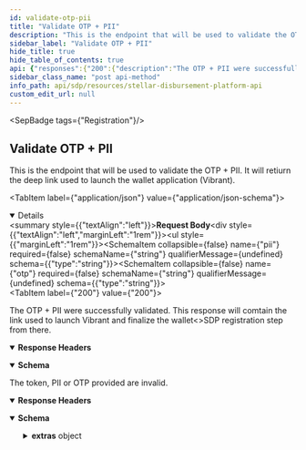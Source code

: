 ```yaml
---
id: validate-otp-pii
title: "Validate OTP + PII"
description: "This is the endpoint that will be used to validate the OTP + PII. It will retiurn the deep link used to launch the wallet application (Vibrant)."
sidebar_label: "Validate OTP + PII"
hide_title: true
hide_table_of_contents: true
api: {"responses":{"200":{"description":"The OTP + PII were successfully validated. This response will comtain the link used to launch Vibrant and finalize the wallet<>SDP registration step from there.","headers":{},"content":{"application/json":{"schema":{"type":"object","properties":{"deep_link":{"type":"string"}},"example":{"deep_link":"vibrantapp://sdp?id=1&token=123&sign=abc"}},"examples":{"response":{"value":{"deep_link":"vibrantapp://sdp?id=1&token=123&sign=abc"}}}}}},"400":{"description":"The token, PII or OTP provided are invalid.","headers":{},"content":{"application/json":{"schema":{"type":"object","properties":{"error":{"type":"string"},"extras":{"type":"object","properties":{"code":{"type":"string"},"details":{"type":"string"}}}},"example":{"error":"Bad request.","extras":{"code":"400_1","details":"The token, PII or OTP provided are incorrect."}}},"examples":{"response":{"value":{"error":"Bad request.","extras":{"code":"400_1","details":"The token, PII or OTP provided are incorrect."}}}}}}}},"operationId":"Validate OTP + PII","description":"This is the endpoint that will be used to validate the OTP + PII. It will retiurn the deep link used to launch the wallet application (Vibrant).","tags":["Registration"],"requestBody":{"content":{"application/json":{"schema":{"type":"object","properties":{"pii":{"type":"string"},"otp":{"type":"string"}},"example":{"pii":"2000-01-01","otp":"123abc"}}}}},"method":"post","path":"/registration/receiver/{token}/validate","securitySchemes":{"oauth2":{"type":"oauth2","flows":{"authorizationCode":{"authorizationUrl":"/","tokenUrl":"/","scopes":{}}}}},"jsonRequestBodyExample":{"pii":"2000-01-01","otp":"123abc"},"info":{"title":"Stellar Disbursement Platform API","version":"","description":""},"postman":{"name":"Validate OTP + PII","description":{"content":"This is the endpoint that will be used to validate the OTP + PII. It will retiurn the deep link used to launch the wallet application (Vibrant).","type":"text/plain"},"url":{"path":["registration","receiver",":token","validate"],"host":["{{baseUrl}}"],"query":[],"variable":[]},"header":[{"key":"Content-Type","value":"application/json"},{"key":"Accept","value":"application/json"}],"method":"POST","body":{"mode":"raw","raw":"\"\"","options":{"raw":{"language":"json"}}}}}
sidebar_class_name: "post api-method"
info_path: api/sdp/resources/stellar-disbursement-platform-api
custom_edit_url: null
---
```



<SepBadge tags={"Registration"}/>


## Validate OTP + PII



This is the endpoint that will be used to validate the OTP + PII. It will retiurn the deep link used to launch the wallet application (Vibrant).

<MimeTabs><TabItem label={"application/json"} value={"application/json-schema"}><details style={{}} data-collapsed={false} open={true}><summary style={{"textAlign":"left"}}><strong>Request Body</strong></summary><div style={{"textAlign":"left","marginLeft":"1rem"}}></div><ul style={{"marginLeft":"1rem"}}><SchemaItem collapsible={false} name={"pii"} required={false} schemaName={"string"} qualifierMessage={undefined} schema={{"type":"string"}}></SchemaItem><SchemaItem collapsible={false} name={"otp"} required={false} schemaName={"string"} qualifierMessage={undefined} schema={{"type":"string"}}></SchemaItem></ul></details></TabItem></MimeTabs><div><ApiTabs><TabItem label={"200"} value={"200"}><div>

The OTP + PII were successfully validated. This response will comtain the link used to launch Vibrant and finalize the wallet<\>SDP registration step from there.

</div><details style={{"textAlign":"left","marginBottom":"1rem"}} data-collaposed={true} open={false}><summary style={{}}><strong>Response Headers</strong></summary><ul style={{"marginLeft":"1rem"}}></ul></details><div><MimeTabs schemaType={"response"}><TabItem label={"application/json"} value={"application/json"}><SchemaTabs><TabItem label={"Schema"} value={"Schema"}><details style={{}} data-collapsed={false} open={true}><summary style={{"textAlign":"left"}}><strong>Schema</strong></summary><div style={{"textAlign":"left","marginLeft":"1rem"}}></div><ul style={{"marginLeft":"1rem"}}><SchemaItem collapsible={false} name={"deep_link"} required={false} schemaName={"string"} qualifierMessage={undefined} schema={{"type":"string"}}></SchemaItem></ul></details></TabItem><TabItem label={"Example (from schema)"} value={"Example (from schema)"}><ResponseSamples responseExample={"{\n  \"deep_link\": \"vibrantapp://sdp?id=1&token=123&sign=abc\"\n}"} language={"json"}></ResponseSamples></TabItem><TabItem label={"response"} value={"response"}><ResponseSamples responseExample={"{\n  \"deep_link\": \"vibrantapp://sdp?id=1&token=123&sign=abc\"\n}"} language={"json"}></ResponseSamples></TabItem></SchemaTabs></TabItem></MimeTabs></div></TabItem><TabItem label={"400"} value={"400"}><div>

The token, PII or OTP provided are invalid.

</div><details style={{"textAlign":"left","marginBottom":"1rem"}} data-collaposed={true} open={false}><summary style={{}}><strong>Response Headers</strong></summary><ul style={{"marginLeft":"1rem"}}></ul></details><div><MimeTabs schemaType={"response"}><TabItem label={"application/json"} value={"application/json"}><SchemaTabs><TabItem label={"Schema"} value={"Schema"}><details style={{}} data-collapsed={false} open={true}><summary style={{"textAlign":"left"}}><strong>Schema</strong></summary><div style={{"textAlign":"left","marginLeft":"1rem"}}></div><ul style={{"marginLeft":"1rem"}}><SchemaItem collapsible={false} name={"error"} required={false} schemaName={"string"} qualifierMessage={undefined} schema={{"type":"string"}}></SchemaItem><SchemaItem collapsible={true} className={"schemaItem"}><details style={{}}><summary style={{}}><strong>extras</strong><span style={{"opacity":"0.6"}}> object</span></summary><div style={{"marginLeft":"1rem"}}><SchemaItem collapsible={false} name={"code"} required={false} schemaName={"string"} qualifierMessage={undefined} schema={{"type":"string"}}></SchemaItem><SchemaItem collapsible={false} name={"details"} required={false} schemaName={"string"} qualifierMessage={undefined} schema={{"type":"string"}}></SchemaItem></div></details></SchemaItem></ul></details></TabItem><TabItem label={"Example (from schema)"} value={"Example (from schema)"}><ResponseSamples responseExample={"{\n  \"error\": \"Bad request.\",\n  \"extras\": {\n    \"code\": \"400_1\",\n    \"details\": \"The token, PII or OTP provided are incorrect.\"\n  }\n}"} language={"json"}></ResponseSamples></TabItem><TabItem label={"response"} value={"response"}><ResponseSamples responseExample={"{\n  \"error\": \"Bad request.\",\n  \"extras\": {\n    \"code\": \"400_1\",\n    \"details\": \"The token, PII or OTP provided are incorrect.\"\n  }\n}"} language={"json"}></ResponseSamples></TabItem></SchemaTabs></TabItem></MimeTabs></div></TabItem></ApiTabs></div>
